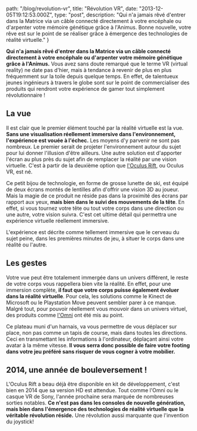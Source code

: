 
  path: "/blog/revolution-vr",
  title: "Révolution VR",
  date: "2013-12-05T19:12:53.000Z",
  type: "post",
  description: "Qui n'a jamais rêvé d'entrer dans la Matrice via un câble connecté directement à votre encéphale ou d'arpenter votre mémoire génétique grâce à l'Animus. Bonne nouvelle, votre rêve est sur le point de se réaliser grâce à émergence des technologies de réalité virtuelle."
}

**Qui n'a jamais rêvé d'entrer dans la Matrice via un câble connecté directement à votre encéphale ou d'arpenter votre mémoire génétique grâce à l'Animus.** Vous avez sans doute remarqué que le terme VR (virtual reality) ne date pas d'hier, mais à tendance à revenir de plus en plus fréquemment sur la toile depuis quelque temps. En effet, de talentueux jeunes ingénieurs à travers le globe sont sur le point de commercialiser des produits qui rendront votre expérience de gamer tout simplement révolutionnaire !

## La vue
Il est clair que le premier élément touché par la réalité virtuelle est la vue. **Sans une visualisation réellement immersive dans l'environnement, l'expérience est vouée à l'échec.** Les moyens d'y parvenir ne sont pas nombreux. Le premier serait de projeter l'environnement autour du sujet pour lui donner l'illusion d'être ailleurs. Une autre solution est d'apporter l'écran au plus près du sujet afin de remplacer la réalité par une vision virtuelle. C'est à partir de la deuxième option que [l'Oculus Rift](http://www.oculusvr.com/), ou Oculus VR, est né.

<picture alt="Oculus Rift" filename="oculus-rift.jpg"></picture>

Ce petit bijou de technologie, en forme de grosse lunette de ski, est équipé de deux écrans montés de lentilles afin d'offrir une vision 3D au joueur. Mais la magie de ce produit ne réside pas dans la proximité des écrans par rapport aux yeux, **mais bien dans le suivi des mouvements de la tête**. En effet, si vous tournez votre tête ou tout votre corps dans une direction ou une autre, votre vision suivra. C'est cet ultime détail qui permettra une expérience virtuelle réellement immersive.

L'expérience est décrite comme tellement immersive que le cerveau du sujet peine, dans les premières minutes de jeu, à situer le corps dans une réalité ou l'autre.

## Les gestes
Votre vue peut être totalement immergée dans un univers différent, le reste de votre corps vous rappellera bien vite la réalité. En effet, pour une immersion complète, **il faut que votre corps puisse également évoluer dans la réalité virtuelle**. Pour cela, les solutions comme le Kinect de Microsoft ou le Playstation Move peuvent sembler parer à ce manque. Malgré tout, pour pouvoir réellement vous mouvoir dans un univers virtuel, des produits comme [l'Omni](http://www.virtuix.com/) ont été mis au point.

<picture alt="Omin" filename="omni.jpg"></picture>

Ce plateau muni d'un harnais, va vous permettre de vous déplacer sur place, non pas comme un tapis de course, mais dans toutes les directions. Ceci en transmettant les informations à l'ordinateur, déplaçant ainsi votre avatar à la même vitesse. **Il vous serra donc possible de faire votre footing dans votre jeu préféré sans risquer de vous cogner à votre mobilier.**

## 2014, une année de bouleversement !
L'Oculus Rift a beau déjà être disponible en kit de développement, c'est bien en 2014 que sa version HD est attendue. Tout comme l'Omni ou le casque VR de Sony, l'année prochaine sera marquée de nombreuses sorties notables. **Ce n'est pas dans les consoles de nouvelle génération, mais bien dans l'émergence des technologies de réalité virtuelle que la véritable révolution réside.** Une révolution aussi marquante que l'invention du joystick!


